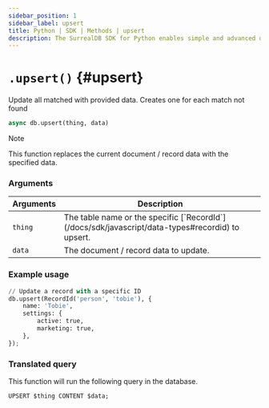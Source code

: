 ```yaml
---
sidebar_position: 1
sidebar_label: upsert
title: Python | SDK | Methods | upsert
description: The SurrealDB SDK for Python enables simple and advanced querying of a remote or embedded database.
---
```



# `.upsert()` {#upsert}

Update all matched with provided data. Creates one for each match not found

```python title="Method Syntax"
async db.upsert(thing, data)
```

> [!NOTE]
> This function replaces the current document / record data with the specified data.

### Arguments
<table>
    <thead>
        <tr>
            <th colspan="2" scope="col">Arguments</th>
            <th colspan="2" scope="col">Description</th>
        </tr>
    </thead>
    <tbody>
        <tr>
            <td colspan="2" scope="row" data-label="Arguments">
                <code>thing</code>
                <Label label="required" />
            </td>
            <td colspan="2" scope="row" data-label="Description">
                The table name or the specific [`RecordId`](/docs/sdk/javascript/data-types#recordid) to upsert.
            </td>
        </tr>
        <tr>
            <td colspan="2" scope="row" data-label="Arguments">
                <code>data</code>
               <Label label="optional" />
            </td>
            <td colspan="2" scope="row" data-label="Description">
                The document / record data to update.
            </td>
        </tr>
    </tbody>
</table>

### Example usage
```python
// Update a record with a specific ID
db.upsert(RecordId('person', 'tobie'), {
	name: 'Tobie',
	settings: {
		active: true,
		marketing: true,
	},
});
```

### Translated query
This function will run the following query in the database.

```surql
UPSERT $thing CONTENT $data;
```